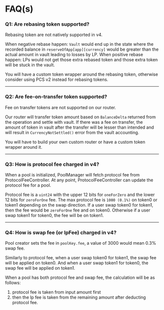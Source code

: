 
# FAQ(s)

### Q1: Are rebasing token supported?

Rebasing token are not natively supported in v4. 

When negative rebase happen: `Vault` would end up in the state where the recorded balance in `reserveOfApp[app][currency]` would be greater than the actual amount in vault leading to losses by LP. When positive rebase happen: LPs would not get those extra rebased token and those extra token will be stuck in the vault.

You will have a custom token wrapper around the rebasing token, otherwise consider using PCS v2 instead for rebasing tokens.

---

### Q2: Are fee-on-transfer token supported?

Fee on transfer tokens are not supported on our router.

Our router will transfer token amount based on `BalanceDelta` returned from the operation and settle with vault. If there was a fee on transfer, the amount of token in vault after the transfer will be lesser than intended and will result in `CurrencyNotSettled()` error from the vault accounting.

You will have to build your own custom router or have a custom token wrapper around it.

---

### Q3: How is protocol fee charged in v4? 

When a pool is initialized, PoolManager will fetch protocol fee from ProtocolFeeController. At any point, ProtocolFeeController can update the protocol fee for a pool. 

Protocol fee is a `uint24` with the upper 12 bits for `oneForZero` and the lower 12 bits for `zeroForOne` fee. The max protocol fee is `1000 (0.1%)` on token0 or token1 depending on the swap direction. If a user swap token0 for token1, then the fee would be `zeroForOne` fee and on token0. Otherwise if a user swap token1 for token0, the fee will be on token1.

---

### Q4: How is swap fee (or lpFee) charged in v4? 

Pool creator sets the fee in `poolKey.fee`, a value of 3000 would mean 0.3% swap fee. 

Similarly to protocol fee, when a user swap token0 for token1, the swap fee will be applied on token0. And when a user swap token1 for token0, the swap fee will be applied on token1.

When a pool has both protocol fee and swap fee, the calculation will be as follows:

1. protocol fee is taken from input amount first 
2. then the lp fee is taken from the remaining amount after deducting protocol fee. 
